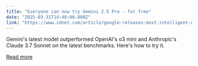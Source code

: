 ```yaml
---
title: "Everyone can now try Gemini 2.5 Pro - for free"
date: "2025-03-31T14:40:00.000Z"
link: "https://www.zdnet.com/article/google-releases-most-intelligent-experimental-gemini-2-5-pro-heres-how-to-try-it/"
---
```


Gemini's latest model outperformed OpenAI's o3 mini and Anthropic's Claude 3.7 Sonnet on the latest benchmarks. Here's how to try it.

[Read more](https://www.zdnet.com/article/google-releases-most-intelligent-experimental-gemini-2-5-pro-heres-how-to-try-it/)
